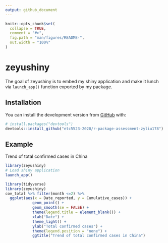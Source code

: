 ```yaml
---
output: github_document
---
```


<!-- README.md is generated from README.Rmd. Please edit that file -->

```r
knitr::opts_chunk$set(
  collapse = TRUE,
  comment = "#>",
  fig.path = "man/figures/README-",
  out.width = "100%"
)
```

# zeyushiny

<!-- badges: start -->
<!-- badges: end -->

The goal of zeyushiny is to embed my shiny application and make it lunch via `launch_app()` function exported by my package.

## Installation

You can install the development version from [GitHub](https://github.com/etc5523-2020/r-package-assessment-zyliu178.git) with:

``` r
# install.packages("devtools")
devtools::install_github("etc5523-2020/r-package-assessment-zyliu178")
```

## Example

Trend of total confirmed cases in China

``` r
library(zeyushiny)
# Load shiny application
launch_app()
```

```r
library(tidyverse)
library(zeyushiny)
cov_total %>% filter(month <=2) %>%
  ggplot(aes(x = Date_reported, y = Cumulative_cases)) + 
            geom_point() +
            geom_smooth(se = FALSE) +
            theme(legend.title = element_blank()) +
            xlab("Date") +
            theme_light() +
            ylab("Total confirmed cases") +
            theme(legend.position = "none") +
            ggtitle("Trend of total confirmed cases in China")
```